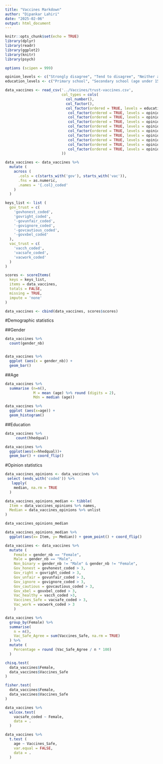 ```yaml
---
title: "Vaccines Markdown"
author: "Dipankar Lahiri"
date: "2025-02-06"
output: html_document
---
```


```r
knitr::opts_chunk$set(echo = TRUE)
library(dplyr)
library(readr)
library(ggplot2)
library(knitr)
library(psych)

options (scipen = 999)

opinion_levels <- c("Strongly disagree", "Tend to disagree", "Neither agree nor disagree", "Tend to agree", "Strongly agree")
education_levels <- c("Primary school", "Secondary school (age under 15 years old)", "GNVQ / GSVQ / GCSE/ SCE standard.", "NVQ1, NVQ2", "NVQ3/ SCE Higher Grade/ Advanced GNVQ/ GCE A/AS or similar.", "NVQ4 / HNC / HND / Bachelor's degree or similar.", "NVQ5 or post-graduate diploma.")

data_vaccines <- read_csv('../Vaccines/trust-vaccines.csv',
                          col_types = cols(
                            col_number(),
                            col_factor(),
                            col_factor(ordered = TRUE, levels = education_levels),
                             col_factor(ordered = TRUE, levels = opinion_levels),
                             col_factor(ordered = TRUE, levels = opinion_levels),
                             col_factor(ordered = TRUE, levels = opinion_levels),
                             col_factor(ordered = TRUE, levels = opinion_levels),
                             col_factor(ordered = TRUE, levels = opinion_levels),
                             col_factor(ordered = TRUE, levels = opinion_levels),
                             col_factor(ordered = TRUE, levels = opinion_levels),
                             col_factor(ordered = TRUE, levels = opinion_levels),
                             col_factor(ordered = TRUE, levels = opinion_levels)
                          ))

data_vaccines <- data_vaccines %>%
  mutate (
    across (
      .cols = c(starts_with('gov'), starts_with('vac')),
      .fns = as.numeric,
      .names = '{.col}_coded'
    )
  )

keys_list <- list (
  gov_trust = c(
    'govhonest_coded',
    'govright_coded',
    '-govunfair_coded',
    '-govignore_coded',
    '-govcautious_coded',
    '-govxbel_coded'
  ),
  vac_trust = c(
    'vacch_coded',
    'vacsafe_coded',
    'vacwork_coded'
  )
)

scores <- scoreItems(
  keys = keys_list,
  items = data_vaccines,
  totals = FALSE,
  missing = TRUE,
  impute = 'none'
)

data_vaccines <- cbind(data_vaccines, scores$scores)
```

#Demographic statistics

##Gender
```r
data_vaccines %>%
  count(gender_nb)


data_vaccines %>%
  ggplot (aes(x = gender_nb)) +
  geom_bar()

```

##Age

```r
data_vaccines %>%
  summarise (n=n(), 
             M = mean (age) %>% round (digits = 2),
             Mdn = median (age))

data_vaccines %>%
  ggplot (aes(x=age)) +
  geom_histogram()
```

##Education

```r
data_vaccines %>%
     count(hhedqual)

data_vaccines %>%
  ggplot(aes(x=hhedqual))+
  geom_bar() + coord_flip()
```
#Opinion statistics

```r
data_vaccines_opinions <- data_vaccines %>%
 select (ends_with('coded')) %>%
   lapply(
    median, na.rm = TRUE
  )

data_vaccines_opinions_median <- tibble(
  Item = data_vaccines_opinions %>% names,
  Median = data_vaccines_opinions %>% unlist
)

data_vaccines_opinions_median

data_vaccines_opinions_median %>%
  ggplot(aes(x= Item, y= Median)) + geom_point() + coord_flip()
```
```r
data_vaccines <- data_vaccines %>%
  mutate (
    Female = gender_nb == "Female",
    Male = gender_nb == "Male",
    Non_binary = gender_nb != "Male" & gender_nb != "Female",
    Gov_honest = govhonest_coded > 3,
    Gov_right = govright_coded > 3,
    Gov_unfair = govunfair_coded > 3,
    Gov_ignore = govignore_coded > 3,
    Gov_cautious = govcautious_coded > 3,
    Gov_xbel = govxbel_coded > 3,
    Vac_healthy = vacch_coded >3,
    Vaccines_Safe = vacsafe_coded > 3,
    Vac_work = vacwork_coded > 3
    )

data_vaccines %>%
  group_by(Female) %>%
  summarise(
    n = n(),
    Vac_Safe_Agree = sum(Vaccines_Safe, na.rm = TRUE)
  ) %>%
  mutate (
    Percentage = round (Vac_Safe_Agree / n * 100)
  )

chisq.test(
  data_vaccines$Female,
  data_vaccines$Vaccines_Safe
)

```
```r
fisher.test(
  data_vaccines$Female,
  data_vaccines$Vaccines_Safe
)
```

```r
data_vaccines %>%
  wilcox.test(
    vacsafe_coded ~ Female,
    data = .
  )
```

```r
data_vaccines %>%
  t.test (
    age ~ Vaccines_Safe,
    var.equal = FALSE,
    data = .
  )
```
